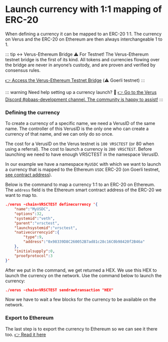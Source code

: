 # Launch currency with 1:1 mapping of ERC-20

When defining a currency it can be mapped to an ERC-20 1:1. The currency on Verus and the ERC-20 on Ethereum are then always interchangeable 1 to 1. 

::: tip ↔️ Verus-Ethereum Bridge ⚠️ For Testnet!
The Verus-Ethereum testnet bridge is the first of its kind. All tokens and currencies flowing over the bridge are never in anyone’s custody, and are proven and verified by consensus rules.

[👉 Access the Verus-Ethereum Testnet Bridge](https://ethbridge.verustest.net/) (⚠️ Goerli testnet)
:::

::: warning Need help setting up a currency launch? 🤔
[👉 Go to the Verus Discord #pbaas-development channel. The community is happy to assist!](https://www.verus.io/discord)
:::

### Defining the currency
To create a currency of a specific name, we need a VerusID of the same name. The controller of this VerusID is the only one who can create a currency of that name, and we can only do so once.

The cost for a VerusID on the Verus testnet is ``100 VRSCTEST`` (or 80 when using a referral). The cost to launch a currency is ``200 VRSCTEST``. Before launching we need to have enough VRSCTEST in the namespace VerusID.

In our example we have a namespace ``MyUSDC`` with which we want to launch a currency that is mapped to the Ethereum ``USDC`` ERC-20 (on Goerli testnet, [see contract address](https://goerli.etherscan.io/address/0x98339D8C260052B7ad81c28c16C0b98420f2B46a)).

Below is the command to map a currency 1:1 to an ERC-20 on Ethereum. The ``address`` field is the Ethereum smart contract address of the ERC-20 we want to map to.

``` json
./verus -chain=VRSCTEST definecurrency '{
    "name":"MyUSDC", 
    "options":32, 
    "systemid":"veth", 
    "parent":"vrsctest", 
    "launchsystemid":"vrsctest", 
    "nativecurrencyid":{
        "type":9, 
        "address":"0x98339D8C260052B7ad81c28c16C0b98420f2B46a"
    },  
    "initialsupply":0, 
    "proofprotocol":3
}'
```

After we put in the command, we get returned a HEX. We use this HEX to launch the currency on the network. Use the command below to launch the currency:

``` json
./verus -chain=VRSCTEST sendrawtransaction "HEX"
```

Now we have to wait a few blocks for the currency to be available on the network. 

### Export to Ethereum
The last step is to export the currency to Ethereum so we can see it there too. [👉 Read it here](/definecurrency/export-to-eth/)
